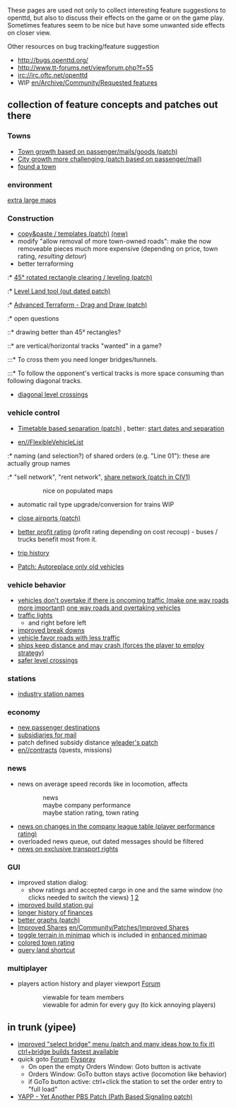 These pages are used not only to collect interesting feature suggestions to openttd, but also to discuss their effects on the game or on the game play. Sometimes features seem to be nice but have some unwanted side effects on closer view.

Other resources on bug tracking/feature suggestion
* http://bugs.openttd.org/
* http://www.tt-forums.net/viewforum.php?f=55
* irc://irc.oftc.net/openttd
* WIP [[en/Archive/Community/Requested features]]


== collection of feature concepts and patches out there ==

=== Towns ===
* [http://www.tt-forums.net/viewtopic.php?f=33&t=37158 Town growth based on passenger/mails/goods (patch)]
* [http://www.tt-forums.net/viewtopic.php?f=33&t=21514 City growth more challenging (patch based on passenger/mail)]
* [http://www.tt-forums.net/viewtopic.php?t=31558 found a town]

=== environment ===
[http://bugs.openttd.org/task/1059 extra large maps]

=== Construction ===
* [http://www.tt-forums.net/viewtopic.php?f=33&t=25037 copy&paste / templates (patch)] [http://www.tt-forums.net/viewtopic.php?f=33&t=41259 (new)]
* modify "allow removal of more town-owned roads": make the now removeable pieces much more expensive (depending on price, town rating, ''resulting detour'')
* better terraforming
:* [http://www.tt-forums.net/viewtopic.php?f=33&t=19311 45° rotated rectangle clearing / leveling (patch)]
:* [http://www.tt-forums.net/viewtopic.php?t=14264 Level Land tool (out dated patch)]
:* [http://www.tt-forums.net/viewtopic.php?f=33&t=35627 Advanced Terraform - Drag and Draw (patch)]
:* open questions
::* drawing better than 45° rectangles?
::* are vertical/horizontal tracks "wanted" in a game?
:::* To cross them you need longer bridges/tunnels.
:::* To follow the opponent's vertical tracks is more space consuming than following diagonal tracks.
* [http://www.tt-forums.net/viewtopic.php?t=26584 diagonal level crossings]

=== vehicle control ===
* [http://www.tt-forums.net/viewtopic.php?f=33&t=33524 Timetable based separation (patch)] {{en/Flyspray|1128}}, better: [http://www.tt-forums.net/viewtopic.php?f=29&t=37166  start dates and separation]

* [[en//FlexibleVehicleList]]
:* naming (and selection?) of shared orders (e.g. "Line 01"): these are actually group names
:* "sell network", "rent network", [http://www.tt-forums.net/viewtopic.php?f=33&t=37148 share network (patch in CIV1)]
::: nice on populated maps

* automatic rail type upgrade/conversion for trains WIP {{en/Flyspray|1859}} 

* [http://www.tt-forums.net/viewtopic.php?t=33418 close airports (patch)]

* [http://www.tt-forums.net/viewtopic.php?f=33&t=39722 better profit rating] (profit rating depending on cost recoup) - buses / trucks benefit most from it.

* [http://www.tt-forums.net/viewtopic.php?f=33&t=33411 trip history]

* [http://www.tt-forums.net/viewtopic.php?f=33&t=37294 Patch: Autoreplace only old vehicles]

=== vehicle behavior ===
* [http://www.tt-forums.net/viewtopic.php?p=684726#p684726 vehicles don't overtake if there is oncoming traffic (make one way roads more important)] [http://www.tt-forums.net/viewtopic.php?f=32&t=34599 one way roads and overtaking vehicles]
* [http://www.tt-forums.net/viewtopic.php?f=33&t=36261 traffic lights]
** and right before left
* [http://www.tt-forums.net/viewtopic.php?f=33&t=39518 improved break downs]
* [http://www.tt-forums.net/viewtopic.php?f=33&t=45040 vehicle favor roads with less traffic]
* [http://www.tt-forums.net/viewtopic.php?f=33&t=42758 ships keep distance and may crash (forces the player to employ strategy)]
* [http://www.tt-forums.net/viewtopic.php?p=819620#p819620 safer level crossings]

=== stations ===
* [http://www.tt-forums.net/viewtopic.php?f=33&t=35613 industry station names]

=== economy ===
* [http://www.tt-forums.net/viewtopic.php?f=33&t=33501 new passenger destinations]
* [http://bugs.openttd.org/task/954 subsidiaries for mail]
* patch defined subsidy distance [http://www.tt-forums.net/viewtopic.php?f=33&t=32452 wleader's patch]
* [[en//contracts]] (quests, missions)

=== news ===

* news on average speed records like in locomotion, affects
::news
::maybe company performance
::maybe station rating, town rating

* [http://www.tt-forums.net/viewtopic.php?f=33&t=39679 news on changes in the company league table (player performance rating)]
* overloaded news queue, out dated messages should be filtered
* [http://bugs.openttd.org/task/2688 news on exclusive transport rights]

=== GUI ===

* improved station dialog:
** show ratings and accepted cargo in one and the same window (no clicks needed to switch the views) [http://www.tt-forums.net/viewtopic.php?f=33&t=39631&start=0] [http://www.tt-forums.net/viewtopic.php?f=33&t=40419]
* [http://www.tt-forums.net/viewtopic.php?f=33&t=41222 improved build station gui]
* [http://www.tt-forums.net/viewtopic.php?t=21079 longer history of finances]
* [http://www.tt-forums.net/viewtopic.php?t=31984 better graphs (patch)]
* [http://www.tt-forums.net/viewtopic.php?f=33&t=36627 Improved Shares] [[en/Community/Patches/Improved Shares]]
* [http://www.tt-forums.net/viewtopic.php?f=33&t=42257 toggle terrain in minimap] which is included in [http://www.tt-forums.net/viewtopic.php?f=33&t=43975 enhanced minimap]
* [http://www.tt-forums.net/viewtopic.php?f=33&t=42598 colored town rating]
* [http://trac.openttdcoop.org/browser/ottdbash/autostart/patches/query_land_shortcut.diff query land shortcut]

=== multiplayer ===
* players action history and player viewport [http://www.tt-forums.net/viewtopic.php?f=32&t=37309 Forum]
::viewable for team members
::viewable for admin for every guy (to kick annoying players)

== in trunk (yipee) ==
* [http://www.tt-forums.net/viewtopic.php?t=31765 improved "select bridge" menu (patch and many ideas how to fix it)] [http://www.tt-forums.net/viewtopic.php?f=33&t=36964 ctrl+bridge builds fastest available]
* quick goto [http://www.tt-forums.net/viewtopic.php?f=33&t=37298 Forum] [http://bugs.openttd.org/task/1984 Flyspray]
** On open the empty Orders Window: Goto button is activate
** Orders Window: GoTo button stays active (locomotion like behavior)
** if GoTo button active: ctrl+click the station to set the order entry to "full load" {{en/Flyspray|1194}}
* [http://www.tt-forums.net/viewtopic.php?f=33&t=36107 YAPP - Yet Another PBS Patch (Path Based Signaling patch)]
